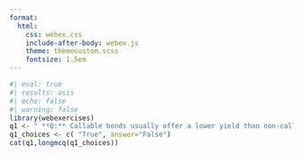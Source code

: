 ```yaml
---
format:
  html:
    css: webex.css
    include-after-body: webex.js
    theme: themecustom.scss
    fontsize: 1.5em
---
```

```r
#| eval: true
#| results: asis
#| echo: false
#| warning: false
library(webexercises)
q1 <- " **Q:** Callable bonds usually offer a lower yield than non-callable bonds, which makes them less attractive to investors."
q1_choices <- c( "True", answer="False")
cat(q1,longmcq(q1_choices))
```


